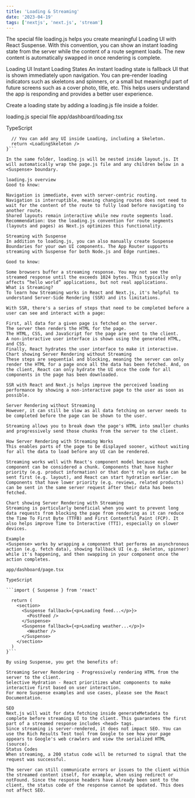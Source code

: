 ---
title: 'Loading & Streaming'
date: '2023-04-19'
tags: ['nextjs', 'next.js', 'stream']
---

The special file loading.js helps you create meaningful Loading UI with React Suspense. With this convention, you can show an instant loading state from the server while the content of a route segment loads. The new content is automatically swapped in once rendering is complete.

Loading UI
Instant Loading States
An instant loading state is fallback UI that is shown immediately upon navigation. You can pre-render loading indicators such as skeletons and spinners, or a small but meaningful part of future screens such as a cover photo, title, etc. This helps users understand the app is responding and provides a better user experience.

Create a loading state by adding a loading.js file inside a folder.

loading.js special file
app/dashboard/loading.tsx

TypeScript

```export default function Loading() {
  // You can add any UI inside Loading, including a Skeleton.
  return <LoadingSkeleton />
}```

In the same folder, loading.js will be nested inside layout.js. It will automatically wrap the page.js file and any children below in a <Suspense> boundary.

loading.js overview
Good to know:

Navigation is immediate, even with server-centric routing.
Navigation is interruptible, meaning changing routes does not need to wait for the content of the route to fully load before navigating to another route.
Shared layouts remain interactive while new route segments load.
Recommendation: Use the loading.js convention for route segments (layouts and pages) as Next.js optimizes this functionality.

Streaming with Suspense
In addition to loading.js, you can also manually create Suspense Boundaries for your own UI components. The App Router supports streaming with Suspense for both Node.js and Edge runtimes.

Good to know:

Some browsers buffer a streaming response. You may not see the streamed response until the exceeds 1024 bytes. This typically only affects “hello world” applications, but not real applications.
What is Streaming?
To learn how Streaming works in React and Next.js, it's helpful to understand Server-Side Rendering (SSR) and its limitations.

With SSR, there's a series of steps that need to be completed before a user can see and interact with a page:

First, all data for a given page is fetched on the server.
The server then renders the HTML for the page.
The HTML, CSS, and JavaScript for the page are sent to the client.
A non-interactive user interface is shown using the generated HTML, and CSS.
Finally, React hydrates the user interface to make it interactive.
Chart showing Server Rendering without Streaming
These steps are sequential and blocking, meaning the server can only render the HTML for a page once all the data has been fetched. And, on the client, React can only hydrate the UI once the code for all components in the page has been downloaded.

SSR with React and Next.js helps improve the perceived loading performance by showing a non-interactive page to the user as soon as possible.

Server Rendering without Streaming
However, it can still be slow as all data fetching on server needs to be completed before the page can be shown to the user.

Streaming allows you to break down the page's HTML into smaller chunks and progressively send those chunks from the server to the client.

How Server Rendering with Streaming Works
This enables parts of the page to be displayed sooner, without waiting for all the data to load before any UI can be rendered.

Streaming works well with React's component model because each component can be considered a chunk. Components that have higher priority (e.g. product information) or that don't rely on data can be sent first (e.g. layout), and React can start hydration earlier. Components that have lower priority (e.g. reviews, related products) can be sent in the same server request after their data has been fetched.

Chart showing Server Rendering with Streaming
Streaming is particularly beneficial when you want to prevent long data requests from blocking the page from rendering as it can reduce the Time To First Byte (TTFB) and First Contentful Paint (FCP). It also helps improve Time to Interactive (TTI), especially on slower devices.

Example
<Suspense> works by wrapping a component that performs an asynchronous action (e.g. fetch data), showing fallback UI (e.g. skeleton, spinner) while it's happening, and then swapping in your component once the action completes.

app/dashboard/page.tsx

TypeScript

```import { Suspense } from 'react'
 
  return (
    <section>
      <Suspense fallback={<p>Loading feed...</p>}>
        <PostFeed />
      </Suspense>
      <Suspense fallback={<p>Loading weather...</p>}>
        <Weather />
      </Suspense>
    </section>
  )
}```

By using Suspense, you get the benefits of:

Streaming Server Rendering - Progressively rendering HTML from the server to the client.
Selective Hydration - React prioritizes what components to make interactive first based on user interaction.
For more Suspense examples and use cases, please see the React Documentation.

SEO
Next.js will wait for data fetching inside generateMetadata to complete before streaming UI to the client. This guarantees the first part of a streamed response includes <head> tags.
Since streaming is server-rendered, it does not impact SEO. You can use the Rich Results Test tool from Google to see how your page appears to Google's web crawlers and view the serialized HTML (source).
Status Codes
When streaming, a 200 status code will be returned to signal that the request was successful.

The server can still communicate errors or issues to the client within the streamed content itself, for example, when using redirect or notFound. Since the response headers have already been sent to the client, the status code of the response cannot be updated. This does not affect SEO.